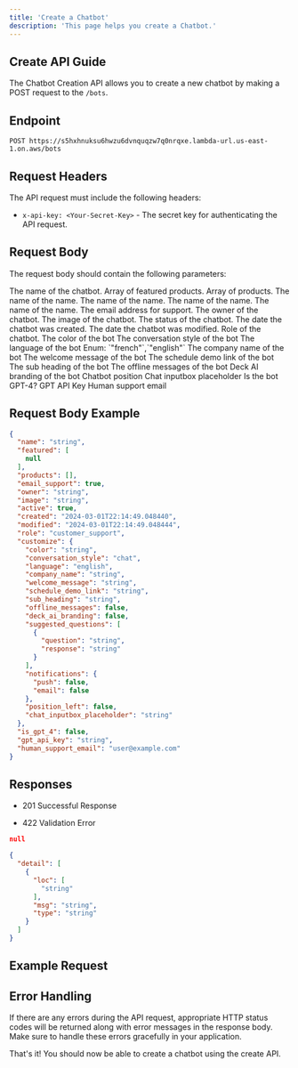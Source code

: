 ```yaml
---
title: 'Create a Chatbot'
description: 'This page helps you create a Chatbot.'
---
```


## Create API Guide

The Chatbot Creation API allows you to create a new chatbot by making a POST request to the `/bots`.

## Endpoint

```
POST https://s5hxhnuksu6hwzu6dvnquqzw7q0nrqxe.lambda-url.us-east-1.on.aws/bots
```

## Request Headers

The API request must include the following headers:

- `x-api-key: <Your-Secret-Key>` - The secret key for authenticating the API request.

## Request Body

The request body should contain the following parameters:

<ResponseField name="name" type="string" required>
The name of the chatbot.
</ResponseField>
<ResponseField name="featured" type="array">
Array of featured products.
</ResponseField>
<ResponseField name="products" type="array">
Array of products.

  <Expandable title="Products">
    <ResponseField name="name" type="string">
    The name of the name.
    </ResponseField>
    <ResponseField name="description" type="string">
    The name of the name.
    </ResponseField>
    <ResponseField name="image_url" type="string<url>">
    The name of the name.
    </ResponseField>
    <ResponseField name="url" type="string<url>" required>
    The name of the name.
    </ResponseField>

  </Expandable>
</ResponseField>
<ResponseField name="email_support" type="boolean" required>
The email address for support.
</ResponseField>

<ResponseField name="owner" type="string" required>
The owner of the chatbot.
</ResponseField>

<ResponseField name="image" type="string<url>">
The image of the chatbot.
</ResponseField>

<ResponseField name="active" type="boolean" default="true">
The status of the chatbot.
</ResponseField>

<ResponseField name="created" type="string<date-time>" default="2024-02-29T20:52:02.100162">
The date the chatbot was created.
</ResponseField>

<ResponseField name="modified" type="string<date-time>" default="2024-02-29T20:52:02.100166">
The date the chatbot was modified.
</ResponseField>

<ResponseField name="role" type="string" default="customer_support">
Role of the chatbot.
</ResponseField>

<ResponseField name="customize" type="object" required>

  <Expandable title="Products">
    <ResponseField name="color" type="string" required>
      The color of the bot
    </ResponseField>
    <ResponseField name="conversation_style" type="string" default="chat">
      The conversation style of the bot
    </ResponseField>
    <ResponseField name="language" type="string" default="english">
      The language of the bot
      Enum: `"french"`,`"english"`
    </ResponseField>
    <ResponseField name="company_name" type="string" required>
      The company name of the bot
    </ResponseField>
    <ResponseField name="welcome_message" type="string" required>
      The welcome message of the bot
    </ResponseField>
    <ResponseField name="schedule_demo_link" type="string" >
      The schedule demo link of the bot
    </ResponseField>
    <ResponseField name="sub_heading" type="string" required>
      The sub heading of the bot
    </ResponseField>
    <ResponseField name="offline_messages" type="boolean" default="false">
      The offline messages of the bot
    </ResponseField>
    <ResponseField name="deck_ai_branding" type="boolean" default="false">
      Deck AI branding of the bot
    </ResponseField>
    <ResponseField name="position_left" type="boolean" default="false">
    Chatbot position
    </ResponseField>
    <ResponseField name="chat_inputbox_placeholder" type="string" required>
    Chat inputbox placeholder
    </ResponseField>
  </Expandable>
</ResponseField>


<ResponseField name="is_gpt_4" type="boolean" default="false">
Is the bot GPT-4?
</ResponseField>
<ResponseField name="gpt_api_key" type="string" >
GPT API Key
</ResponseField>
<ResponseField name="human_support_email" type="string<email>" >
Human support email
</ResponseField>

## Request Body Example

<CodeGroup>

```json JSON
{
  "name": "string",
  "featured": [
    null
  ],
  "products": [],
  "email_support": true,
  "owner": "string",
  "image": "string",
  "active": true,
  "created": "2024-03-01T22:14:49.048440",
  "modified": "2024-03-01T22:14:49.048444",
  "role": "customer_support",
  "customize": {
    "color": "string",
    "conversation_style": "chat",
    "language": "english",
    "company_name": "string",
    "welcome_message": "string",
    "schedule_demo_link": "string",
    "sub_heading": "string",
    "offline_messages": false,
    "deck_ai_branding": false,
    "suggested_questions": [
      {
        "question": "string",
        "response": "string"
      }
    ],
    "notifications": {
      "push": false,
      "email": false
    },
    "position_left": false,
    "chat_inputbox_placeholder": "string"
  },
  "is_gpt_4": false,
  "gpt_api_key": "string",
  "human_support_email": "user@example.com"
}
```

</CodeGroup>

## Responses

- 201 Successful Response

- 422 Validation Error

<CodeGroup>

```json 201
null
```

```json 422
{
  "detail": [
    {
      "loc": [
        "string"
      ],
      "msg": "string",
      "type": "string"
    }
  ]
}
```

</CodeGroup>


## Example Request



## Error Handling

If there are any errors during the API request, appropriate HTTP status codes will be returned along with error messages in the response body. Make sure to handle these errors gracefully in your application.

That's it! You should now be able to create a chatbot using the create API.